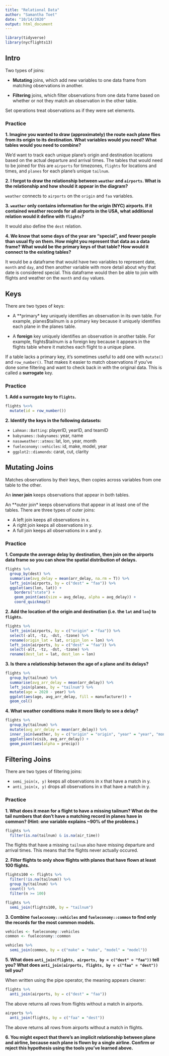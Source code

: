 ```yaml
---
title: "Relational Data"
author: "Samantha Toet"
date: "10/14/2020"
output: html_document
---
```


```r
library(tidyverse)
library(nycflights13)
```

## Intro

Two types of joins:

- **Mutating** joins, which add new variables to one data frame from matching observations in another.

- **Filtering** joins, which filter observations from one data frame based on whether or not they match an observation in the other table.

Set operations treat observations as if they were set elements.

### Practice 

**1. Imagine you wanted to draw (approximately) the route each plane flies from its origin to its destination. What variables would you need? What tables would you need to combine?**

We'd want to track each unique plane's origin and destination locations based on the actual departure and arrival times. The tables that would need to be joined for this are `airports` for timezones, `flights` for locations and times, and `planes` for each plane's unique `tailnum`. 

**2. I forgot to draw the relationship between `weather` and `airports`. What is the relationship and how should it appear in the diagram?**

`weather` connects to `airports` on the `origin` and `faa` variables. 

**3. `weather` only contains information for the origin (NYC) airports. If it contained weather records for all airports in the USA, what additional relation would it define with `flights`?**

It would also define the `dest` relation. 

**4. We know that some days of the year are “special”, and fewer people than usual fly on them. How might you represent that data as a data frame? What would be the primary keys of that table? How would it connect to the existing tables?**

It would be a dataframe that would have two variables to represent date, `month` and `day`, and then another variable with more detail about why that date is considered special. This dataframe would then be able to join with flights and weather on the `month` and `day` values. 

## Keys

There are two types of keys:

- A **primary* key uniquely identifies an observation in its own table. For example, planes$tailnum is a primary key because it uniquely identifies each plane in the planes table.

- A **foreign** key uniquely identifies an observation in another table. For example, flights$tailnum is a foreign key because it appears in the flights table where it matches each flight to a unique plane.

If a table lacks a primary key, it’s sometimes useful to add one with `mutate()` and `row_number()`. That makes it easier to match observations if you’ve done some filtering and want to check back in with the original data. This is called a **surrogate** key.

### Practice

**1. Add a surrogate key to `flights`.**

```r
flights %<>%
  mutate(id = row_number())
```

**2. Identify the keys in the following datasets:** 

- `Lahman::Batting`: playerID, yearID, and teamID
- `babynames::babynames`: year, name
- `nasaweather::atmos`: lat, lon, year, month
- `fueleconomy::vehicles`: id, make, model, year
- `ggplot2::diamonds`: carat, cut, clarity

## Mutating Joins

Matches observations by their keys, then copies across variables from one table to the other.

An **inner join** keeps observations that appear in both tables. 

An **outer join* keeps observations that appear in at least one of the tables. There are three types of outer joins:

- A left join keeps all observations in x.
- A right join keeps all observations in y.
- A full join keeps all observations in x and y.

### Practice

**1. Compute the average delay by destination, then join on the airports data frame so you can show the spatial distribution of delays.**

```r
flights %>%
  group_by(dest) %>%
  summarise(avg_delay = mean(arr_delay, na.rm = T)) %>%
  left_join(airports, by = c("dest" = "faa")) %>%
  ggplot(aes(lon, lat)) +
    borders("state") +
    geom_point(aes(size = avg_delay, alpha = avg_delay)) +
    coord_quickmap() 
```

**2. Add the location of the origin and destination (i.e. the `lat` and `lon`) to `flights`.**

```r
flights %>%
  left_join(airports, by = c("origin" = "faa")) %>%
  select(-alt, -tz, -dst, -tzone) %>%
  rename(origin_lat = lat, origin_lon = lon) %>%
  left_join(airports, by = c("dest" = "faa")) %>%
  select(-alt, -tz, -dst, -tzone) %>%
  rename(dest_lat = lat, dest_lon = lon)
```

**3. Is there a relationship between the age of a plane and its delays?**

```r
flights %>%
  group_by(tailnum) %>%
  summarise(avg_arr_delay = mean(arr_delay)) %>%
  left_join(planes, by = "tailnum") %>%
  mutate(age = 2020 - year) %>%
  ggplot(aes(age, avg_arr_delay, fill = manufacturer)) +
  geom_col()
```

**4. What weather conditions make it more likely to see a delay?**

```r
flights %>%
  group_by(tailnum) %>%
  mutate(avg_arr_delay = mean(arr_delay)) %>%
  inner_join(weather, by = c("origin" = "origin", "year" = "year", "month" = "month", "day" = "day", "hour" = "hour")) %>%
  ggplot(aes(visib, avg_arr_delay)) +
  geom_point(aes(alpha = precip))
```

## Filtering Joins

There are two types of filtering joins:

- `semi_join(x, y)` keeps all observations in x that have a match in y.
- `anti_join(x, y)` drops all observations in x that have a match in y.

### Practice

**1. What does it mean for a flight to have a missing tailnum? What do the tail numbers that don’t have a matching record in planes have in common? (Hint: one variable explains ~90% of the problems.)**

```r
flights %>%
  filter(is.na(tailnum) & is.na(air_time))
```

The flights that have a missing `tailnum` also have missing departure and arrival times. This means that the flights never actually occured. 

**2. Filter flights to only show flights with planes that have flown at least 100 flights.**

```r
flights100 <- flights %>%
  filter(!is.na(tailnum)) %>%
  group_by(tailnum) %>%
  count() %>%
  filter(n >= 100)

flights %>%
  semi_join(flights100, by = "tailnum")
```

**3. Combine `fueleconomy::vehicles` and `fueleconomy::common` to find only the records for the most common models.**

```r
vehicles <- fueleconomy::vehicles
common <- fueleconomy::common

vehicles %>%
  semi_join(common, by = c("make" = "make", "model" = "model"))
```

**5. What does `anti_join(flights, airports, by = c("dest" = "faa"))` tell you? What does `anti_join(airports, flights, by = c("faa" = "dest"))` tell you?**

When written using the pipe operator, the meaning appears clearer: 

```r
flights %>%
  anti_join(airports, by = c("dest" = "faa"))
```

The above returns all rows from flights without a match in airports. 

```r
airports %>%
  anti_join(flights, by = c("faa" = "dest"))
```

The above returns all rows from airports without a match in flights. 

**6. You might expect that there’s an implicit relationship between plane and airline, because each plane is flown by a single airline. Confirm or reject this hypothesis using the tools you’ve learned above.**
